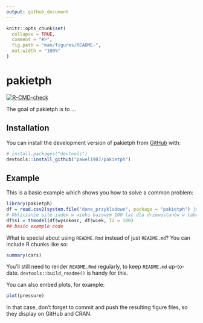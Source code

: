 ```yaml
---
output: github_document
---
```


<!-- README.md is generated from README.Rmd. Please edit that file -->

```r
knitr::opts_chunk$set(
  collapse = TRUE,
  comment = "#>",
  fig.path = "man/figures/README-",
  out.width = "100%"
)
```

# pakietph

<!-- badges: start -->
[![R-CMD-check](https://github.com/pawel1987/pakietph/actions/workflows/R-CMD-check.yaml/badge.svg)](https://github.com/pawel1987/pakietph/actions/workflows/R-CMD-check.yaml)
<!-- badges: end -->

The goal of pakietph is to ...

## Installation

You can install the development version of pakietph from [GitHub](https://github.com/) with:

``` r
# install.packages("devtools")
devtools::install_github("pawel1987/pakietph")
```

## Example

This is a basic example which shows you how to solve a common problem:

```r
library(pakietph)
df = read.csv2(system.file("dane_przykladowe", package = "pakietph") |> dir(full.names = TRUE))
# Obliczanie site index w wieku bazowym 100 lat dla drzewostanów w tabeli df
df$si = thmodel(df$wysokosc, df$wiek, T2 = 100)
## basic example code
```


What is special about using `README.Rmd` instead of just `README.md`? You can include R chunks like so:

```r
summary(cars)
```

You'll still need to render `README.Rmd` regularly, to keep `README.md` up-to-date. `devtools::build_readme()` is handy for this.

You can also embed plots, for example:

```r
plot(pressure)
```

In that case, don't forget to commit and push the resulting figure files, so they display on GitHub and CRAN.
